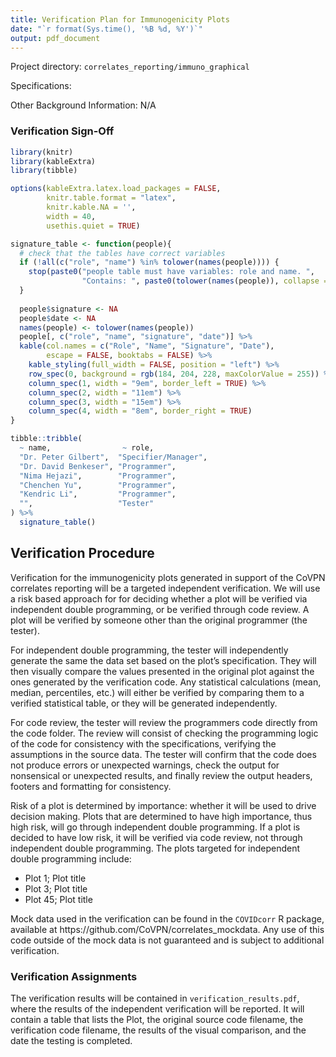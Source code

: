 ```yaml
---
title: Verification Plan for Immunogenicity Plots
date: "`r format(Sys.time(), '%B %d, %Y')`"
output: pdf_document
---
```


Project directory: `correlates_reporting/immuno_graphical`

Specifications:

Other Background Information: N/A 

### Verification  Sign-Off

```r
library(knitr)
library(kableExtra)
library(tibble)

options(kableExtra.latex.load_packages = FALSE, 
        knitr.table.format = "latex",
        knitr.kable.NA = '',
        width = 40,
        usethis.quiet = TRUE)

signature_table <- function(people){
  # check that the tables have correct variables
  if (!all(c("role", "name") %in% tolower(names(people)))) {
    stop(paste0("people table must have variables: role and name. ",
                "Contains: ", paste0(tolower(names(people)), collapse = ", ")))
  }
  
  people$signature <- NA
  people$date <- NA
  names(people) <- tolower(names(people))
  people[, c("role", "name", "signature", "date")] %>% 
  kable(col.names = c("Role", "Name", "Signature", "Date"),
        escape = FALSE, booktabs = FALSE) %>% 
    kable_styling(full_width = FALSE, position = "left") %>% 
    row_spec(0, background = rgb(184, 204, 228, maxColorValue = 255)) %>% 
    column_spec(1, width = "9em", border_left = TRUE) %>% 
    column_spec(2, width = "11em") %>% 
    column_spec(3, width = "15em") %>% 
    column_spec(4, width = "8em", border_right = TRUE)
}

tibble::tribble(
  ~ name,                ~ role,
  "Dr. Peter Gilbert",  "Specifier/Manager",
  "Dr. David Benkeser", "Programmer",
  "Nima Hejazi",        "Programmer",
  "Chenchen Yu",        "Programmer",
  "Kendric Li",         "Programmer",
  "",                   "Tester" 
) %>% 
  signature_table()

```

## Verification Procedure

Verification for the immunogenicity plots generated in support of the CoVPN correlates reporting will be a targeted independent verification. We will use a risk based approach for for deciding whether a plot will be verified via independent double programming, or be verified through code review. A plot will be verified by someone other than the original programmer (the tester). 

For independent double programming, the tester will independently generate the same the data set based on the plot’s specification.  They will then visually compare the values presented in the original plot against the ones generated by the verification code. Any statistical calculations (mean, median, percentiles, etc.) will either be verified by comparing them to a verified statistical table, or they will be generated independently.

For code review, the tester will review the programmers code directly from the code folder. The review will consist of checking the programming logic of the code for consistency with the specifications, verifying the assumptions in the source data. The tester will confirm that the code does not produce errors or unexpected warnings, check the output for nonsensical or unexpected results, and finally review the output headers, footers and formatting for consistency.

Risk of a plot is determined by importance: whether it will be used to drive decision making. Plots that are determined to have high importance, thus high risk, will go through independent double programming. If a plot is decided to have low risk, it will be verified via code review, not through independent double programming. The plots targeted for independent double programming include:

  - Plot 1; Plot title
  - Plot 3; Plot title
  - Plot 45; Plot title

Mock data used in the verification can be found in the `COVIDcorr` R package, available at https://github.com/CoVPN/correlates_mockdata. Any use of this code outside of the mock data is not guaranteed and is subject to additional verification.

### Verification Assignments

The verification results will be contained in `verification_results.pdf`, where the results of the independent verification will be reported. It will contain a table that lists the Plot, the original source code filename, the verification code filename, the results of the visual comparison, and the date the testing is completed.


